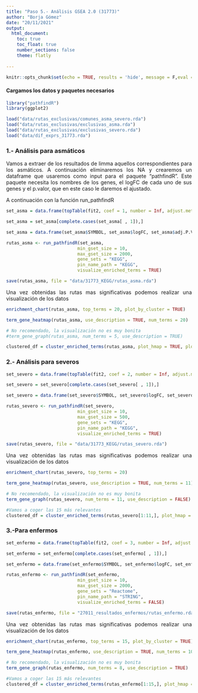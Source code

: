 ```yaml
---
title: "Paso 5.- Análisis GSEA 2.0 (31773)"
author: "Borja Gómez"
date: "20/11/2021"
output: 
  html_document:
    toc: true
    toc_float: true
    number_sections: false
    theme: flatly
    
---
```

<div align="justify">

```r
knitr::opts_chunk$set(echo = TRUE, results = 'hide', message = F,eval = F)
```

#### Cargamos  los datos y paquetes necesarios
```r
library("pathfindR")
library(ggplot2)

load("data/rutas_exclusivas/comunes_asma_severo.rda")
load("data/rutas_exclusivas/exclusivas_asma.rda")
load("data/rutas_exclusivas/exclusivas_severo.rda")
load("data/dif_exprs_31773.rda")
```


### 1.- Análisis para asmáticos

Vamos a extraer de los resultados de limma aquellos correspondientes para los asmáticos. A continuación eliminaremos los NA y crearemos un dataframe que usaremos como input para el paquete "pathfindR". Este paquete necesita los nombres de los genes, el logFC de cada uno de sus genes y el p.valor, que en este caso le daremos el ajustado.

A continuación con la función run_pathfindR

```r
set_asma = data.frame(topTable(fit2, coef = 1, number = Inf, adjust.method = "BH"))

set_asma = set_asma[complete.cases(set_asma[ , 1]),]

set_asma = data.frame(set_asma$SYMBOL, set_asma$logFC, set_asma$adj.P.Val)

rutas_asma <- run_pathfindR(set_asma, 
                           min_gset_size = 10, 
                           max_gset_size = 2000, 
                           gene_sets = "KEGG",
                           pin_name_path = "KEGG", 
                           visualize_enriched_terms = TRUE)

save(rutas_asma, file = "data/31773_KEGG/rutas_asma.rda")
```

Una vez obtenidas las rutas mas significativas podemos realizar una visualización de los datos

```r
enrichment_chart(rutas_asma, top_terms = 20, plot_by_cluster = TRUE)

term_gene_heatmap(rutas_asma, use_description = TRUE, num_terms = 20)

# No recomendado, la visualización no es muy bonita
#term_gene_graph(rutas_asma, num_terms = 5, use_description = TRUE)

clustered_df = cluster_enriched_terms(rutas_asma, plot_hmap = TRUE, plot_dend = TRUE, use_description = TRUE)

```

### 2.-  Análisis para severos

```r
set_severo = data.frame(topTable(fit2, coef = 2, number = Inf, adjust.method = "BH"))

set_severo = set_severo[complete.cases(set_severo[ , 1]),]

set_severo = data.frame(set_severo$SYMBOL, set_severo$logFC, set_severo$adj.P.Val)

rutas_severo <- run_pathfindR(set_severo, 
                           min_gset_size = 10, 
                           max_gset_size = 500, 
                           gene_sets = "KEGG",
                           pin_name_path = "KEGG", 
                           visualize_enriched_terms = TRUE)

save(rutas_severo, file = "data/31773_KEGG/rutas_severo.rda")
```

Una vez obtenidas las rutas mas significativas podemos realizar una visualización de los datos

```r
enrichment_chart(rutas_severo, top_terms = 20)

term_gene_heatmap(rutas_severo, use_description = TRUE, num_terms = 11)

# No recomendado, la visualización no es muy bonita
term_gene_graph(rutas_severo, num_terms = 11, use_description = FALSE)

#Vamos a coger las 15 más relevantes
clustered_df = cluster_enriched_terms(rutas_severo[1:11,], plot_hmap = TRUE, plot_dend = TRUE, use_description = TRUE, method = "hierarchical")
```

### 3.-Para enfermos

```r
set_enfermo = data.frame(topTable(fit2, coef = 3, number = Inf, adjust.method = "BH"))

set_enfermo = set_enfermo[complete.cases(set_enfermo[ , 1]),]

set_enfermo = data.frame(set_enfermo$SYMBOL, set_enfermo$logFC, set_enfermo$adj.P.Val)

rutas_enfermo <- run_pathfindR(set_enfermo, 
                           min_gset_size = 10, 
                           max_gset_size = 2000, 
                           gene_sets = "Reactome",
                           pin_name_path = "STRING", 
                           visualize_enriched_terms = FALSE)

save(rutas_enfermo, file = "27011_resultados_enfermos/rutas_enfermo.rda")
```

Una vez obtenidas las rutas mas significativas podemos realizar una visualización de los datos

```r
enrichment_chart(rutas_enfermo, top_terms = 15, plot_by_cluster = TRUE)

term_gene_heatmap(rutas_enfermo, use_description = TRUE, num_terms = 10)

# No recomendado, la visualización no es muy bonita
term_gene_graph(rutas_enfermo, num_terms = 8, use_description = TRUE)

#Vamos a coger las 15 más relevantes
clustered_df = cluster_enriched_terms(rutas_enfermo[1:15,], plot_hmap = TRUE, plot_dend = TRUE, use_description = TRUE, method = "hierarchical")

```
